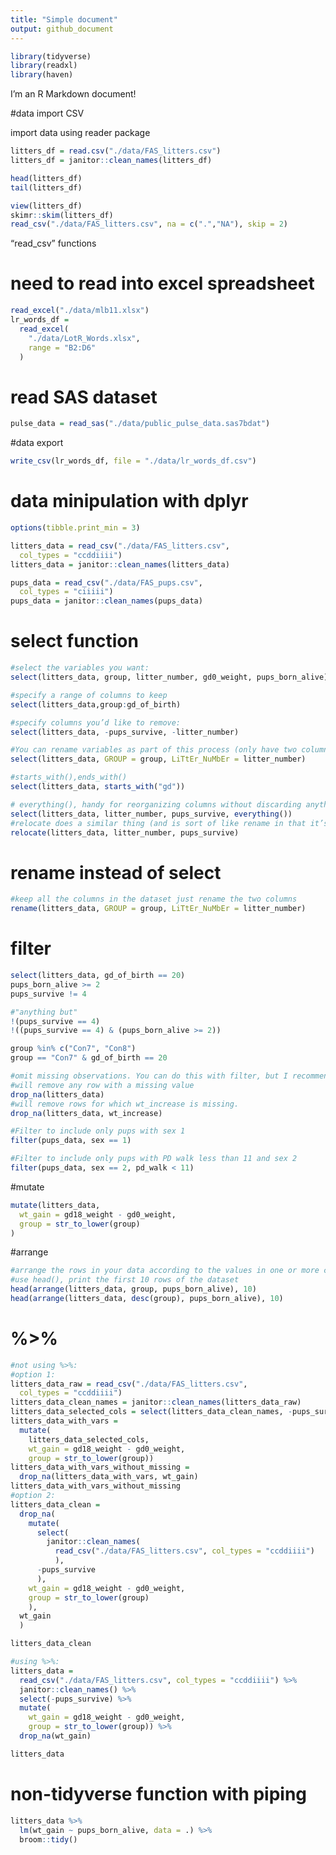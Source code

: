```yaml
---
title: "Simple document"
output: github_document
---
```


```r
library(tidyverse)
library(readxl)
library(haven)
```

I'm an R Markdown document! 

#data import CSV

import data using reader package
```r
litters_df = read.csv("./data/FAS_litters.csv")
litters_df = janitor::clean_names(litters_df)

head(litters_df)
tail(litters_df)
```

```r
view(litters_df)
skimr::skim(litters_df)
read_csv("./data/FAS_litters.csv", na = c(".","NA"), skip = 2)
```

"read_csv" functions

# need to read into excel spreadsheet
```r
read_excel("./data/mlb11.xlsx")
lr_words_df = 
  read_excel(
    "./data/LotR_Words.xlsx",
    range = "B2:D6"
  )
```

# read SAS dataset
```r
pulse_data = read_sas("./data/public_pulse_data.sas7bdat")
```

#data export
```r
write_csv(lr_words_df, file = "./data/lr_words_df.csv")
```

# data minipulation with dplyr
```r
options(tibble.print_min = 3)

litters_data = read_csv("./data/FAS_litters.csv",
  col_types = "ccddiiii")
litters_data = janitor::clean_names(litters_data)

pups_data = read_csv("./data/FAS_pups.csv",
  col_types = "ciiiii")
pups_data = janitor::clean_names(pups_data)
```

# select function
```r
#select the variables you want:
select(litters_data, group, litter_number, gd0_weight, pups_born_alive)

#specify a range of columns to keep
select(litters_data,group:gd_of_birth)

#specify columns you’d like to remove:
select(litters_data, -pups_survive, -litter_number)

#You can rename variables as part of this process (only have two columns in the new dataset)
select(litters_data, GROUP = group, LiTtEr_NuMbEr = litter_number)

#starts_with(),ends_with()
select(litters_data, starts_with("gd"))

# everything(), handy for reorganizing columns without discarding anything
select(litters_data, litter_number, pups_survive, everything())
#relocate does a similar thing (and is sort of like rename in that it’s handy but not critical):
relocate(litters_data, litter_number, pups_survive)
```
# rename instead of select
```r
#keep all the columns in the dataset just rename the two columns
rename(litters_data, GROUP = group, LiTtEr_NuMbEr = litter_number)

```

# filter 
```r
select(litters_data, gd_of_birth == 20)
pups_born_alive >= 2
pups_survive != 4

#"anything but"
!(pups_survive == 4)
!((pups_survive == 4) & (pups_born_alive >= 2))

group %in% c("Con7", "Con8")
group == "Con7" & gd_of_birth == 20

#omit missing observations. You can do this with filter, but I recommend using drop_na
#will remove any row with a missing value
drop_na(litters_data)
#will remove rows for which wt_increase is missing.
drop_na(litters_data, wt_increase) 

#Filter to include only pups with sex 1
filter(pups_data, sex == 1)

#Filter to include only pups with PD walk less than 11 and sex 2
filter(pups_data, sex == 2, pd_walk < 11)
```

#mutate
```r
mutate(litters_data,
  wt_gain = gd18_weight - gd0_weight,
  group = str_to_lower(group)
)
```

#arrange
```r
#arrange the rows in your data according to the values in one or more columns
#use head(), print the first 10 rows of the dataset
head(arrange(litters_data, group, pups_born_alive), 10)
head(arrange(litters_data, desc(group), pups_born_alive), 10)

```

# %>%
```r
#not using %>%:
#option 1:
litters_data_raw = read_csv("./data/FAS_litters.csv",
  col_types = "ccddiiii")
litters_data_clean_names = janitor::clean_names(litters_data_raw)
litters_data_selected_cols = select(litters_data_clean_names, -pups_survive)
litters_data_with_vars = 
  mutate(
    litters_data_selected_cols, 
    wt_gain = gd18_weight - gd0_weight,
    group = str_to_lower(group))
litters_data_with_vars_without_missing = 
  drop_na(litters_data_with_vars, wt_gain)
litters_data_with_vars_without_missing
#option 2:
litters_data_clean = 
  drop_na(
    mutate(
      select(
        janitor::clean_names(
          read_csv("./data/FAS_litters.csv", col_types = "ccddiiii")
          ), 
      -pups_survive
      ),
    wt_gain = gd18_weight - gd0_weight,
    group = str_to_lower(group)
    ),
  wt_gain
  )

litters_data_clean

#using %>%:
litters_data = 
  read_csv("./data/FAS_litters.csv", col_types = "ccddiiii") %>%
  janitor::clean_names() %>%
  select(-pups_survive) %>%
  mutate(
    wt_gain = gd18_weight - gd0_weight,
    group = str_to_lower(group)) %>% 
  drop_na(wt_gain)

litters_data
```

# non-tidyverse function with piping
```r
litters_data %>%
  lm(wt_gain ~ pups_born_alive, data = .) %>%
  broom::tidy()
```


